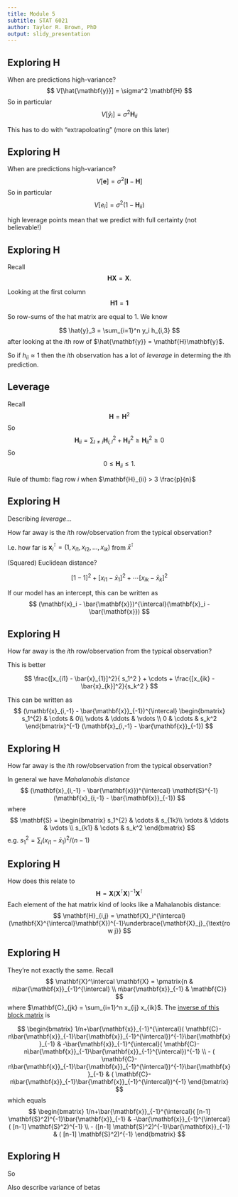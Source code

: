 ```yaml
---
title: Module 5
subtitle: STAT 6021
author: Taylor R. Brown, PhD
output: slidy_presentation
---
```



## Exploring $\mathbf{H}$

When are predictions high-variance?
$$
V[\hat{\mathbf{y}}] = \sigma^2 \mathbf{H}
$$
So in particular 
$$
V[\hat{y}_i] = \sigma^2 \mathbf{H}_{ii}
$$

This has to do with "extrapoloating" (more on this later)


## Exploring $\mathbf{H}$

When are predictions high-variance?
$$
V[\mathbf{e}] = \sigma^2 [\mathbf{I} - \mathbf{H}]
$$
So in particular 
$$
V[e_i] = \sigma^2(1- \mathbf{H}_{ii})
$$

high leverage points mean that we predict with full certainty (not believable!)


## Exploring $\mathbf{H}$

Recall 
$$
\mathbf{H} \mathbf{X} = \mathbf{X}.
$$

Looking at the first column 
$$
\mathbf{H} \mathbf{1} = \mathbf{1}
$$

So row-sums of the hat matrix are equal to $1$. We know

$$
\hat{y}_3 = \sum_{i=1}^n y_i h_{i,3}
$$
after looking at the $i$th row of $\hat{\mathbf{y}} = \mathbf{H}\mathbf{y}$. 

So if $h_{ii} \approx 1$ then the $i$th observation has a lot of *leverage* in determing the $i$th prediction.

## Leverage

Recall 
$$
\mathbf{H} =  \mathbf{H}^2 
$$
So
$$
\mathbf{H}_{ii} =  \sum_{l \neq i} \mathbf{H}_{i,l}^2 + \mathbf{H}_{ii}^2  \ge \mathbf{H}_{ii}^2 \ge 0
$$
So 
$$
0 \le \mathbf{H}_{ii} \le 1.
$$

Rule of thumb: flag row $i$ when $\mathbf{H}_{ii} > 3 \frac{p}{n}$

<!-- ## Exploring $\mathbf{H}$ -->


## Exploring $\mathbf{H}$

Describing *leverage*...

How far away is the $i$th row/observation from the typical observation?

I.e. how far is $\mathbf{x}_i^{\intercal} = (1, x_{i1}, x_{i2}, \ldots, x_{ik})$ from $\bar{x}^{\intercal}$

(Squared) Euclidean distance?

$$
[1-1]^2 + [x_{i1} - \bar{x}_{1}]^2 + \cdots [x_{ik} - \bar{x}_{k}]^2
$$

If our model has an intercept, this can be written as
$$
(\mathbf{x}_i - \bar{\mathbf{x}})^{\intercal}(\mathbf{x}_i - \bar{\mathbf{x}})
$$



## Exploring $\mathbf{H}$

How far away is the $i$th row/observation from the typical observation?

This is better

$$
\frac{[x_{i1} - \bar{x}_{1}]^2}{ s_1^2 } + \cdots + \frac{[x_{ik} - \bar{x}_{k}]^2}{s_k^2 }
$$

This can be written as
$$
(\mathbf{x}_{i,-1} - \bar{\mathbf{x}}_{-1})^{\intercal}
\begin{bmatrix}
s_1^{2} & \cdots & 0\\
\vdots & \ddots & \vdots  \\
0 & \cdots  & s_k^2
\end{bmatrix}^{-1}
(\mathbf{x}_{i,-1} - \bar{\mathbf{x}}_{-1})
$$

## Exploring $\mathbf{H}$

How far away is the $i$th row/observation from the typical observation?


In general we have *Mahalanobis distance*
$$
(\mathbf{x}_{i,-1} - \bar{\mathbf{x}})^{\intercal}
\mathbf{S}^{-1}
(\mathbf{x}_{i,-1} - \bar{\mathbf{x}}_{-1})
$$
where 
$$
\mathbf{S} = 
\begin{bmatrix}
s_1^{2} & \cdots & s_{1k}\\
\vdots & \ddots & \vdots  \\
s_{k1} & \cdots  & s_k^2
\end{bmatrix}
$$
e.g. $s_1^2 = \sum_{i}(x_{i1} - \bar{x}_1)^2/(n-1)$


## Exploring $\mathbf{H}$

How does this relate to 
$$
\mathbf{H} = \mathbf{X}(\mathbf{X}^{\intercal}\mathbf{X})^{-1}\mathbf{X}^{\intercal}
$$
Each element of the hat matrix kind of looks like a Mahalanobis distance:
$$
\mathbf{H}_{i,j} = \mathbf{X}_i^{\intercal}(\mathbf{X}^{\intercal}\mathbf{X})^{-1}\underbrace{\mathbf{X}_j}_{\text{row j}}
$$


## Exploring $\mathbf{H}$

They're not exactly the same. Recall 
$$
\mathbf{X}^\intercal \mathbf{X} = 
\pmatrix{n & n\bar{\mathbf{x}}_{-1}^{\intercal} \\ n\bar{\mathbf{x}}_{-1} & \mathbf{C}}
$$
where $\mathbf{C}_{jk} = \sum_{i=1}^n x_{ij} x_{ik}$. The [inverse of this block matrix](https://en.wikipedia.org/wiki/Block_matrix#Block_matrix_inversion) is

$$
\begin{bmatrix} 1/n+\bar{\mathbf{x}}_{-1}^{\intercal}( \mathbf{C}- n\bar{\mathbf{x}}_{-1}\bar{\mathbf{x}}_{-1}^{\intercal})^{-1}\bar{\mathbf{x}}_{-1}  & -\bar{\mathbf{x}}_{-1}^{\intercal}( \mathbf{C}- n\bar{\mathbf{x}}_{-1}\bar{\mathbf{x}}_{-1}^{\intercal})^{-1} \\ - ( \mathbf{C}- n\bar{\mathbf{x}}_{-1}\bar{\mathbf{x}}_{-1}^{\intercal})^{-1}\bar{\mathbf{x}}_{-1} & ( \mathbf{C}- n\bar{\mathbf{x}}_{-1}\bar{\mathbf{x}}_{-1}^{\intercal})^{-1} \end{bmatrix}
$$
which equals 
$$
\begin{bmatrix} 1/n+\bar{\mathbf{x}}_{-1}^{\intercal}( [n-1] \mathbf{S}^2)^{-1}\bar{\mathbf{x}}_{-1}  & -\bar{\mathbf{x}}_{-1}^{\intercal}( [n-1] \mathbf{S}^2)^{-1} \\ - ([n-1] \mathbf{S}^2)^{-1}\bar{\mathbf{x}}_{-1} & ( [n-1] \mathbf{S}^2)^{-1} \end{bmatrix}
$$



## Exploring $\mathbf{H}$

So

\begin{align*}
\mathbf{H}_{i,i} &= \mathbf{X}_i^{\intercal}(\mathbf{X}^{\intercal}\mathbf{X})^{-1}\mathbf{X}_i \\
&= 
\begin{bmatrix}
1 & \mathbf{x}_{i,-1}^\intercal
\end{bmatrix}
\begin{bmatrix} 1/n+\bar{\mathbf{x}}_{-1}^{\intercal}( [n-1] \mathbf{S}^2)^{-1}\bar{\mathbf{x}}_{-1}  & -\bar{\mathbf{x}}_{-1}^{\intercal}( [n-1] \mathbf{S}^2)^{-1} \\ - ([n-1] \mathbf{S}^2)^{-1}\bar{\mathbf{x}}_{-1} & ( [n-1] \mathbf{S}^2)^{-1} \end{bmatrix}
\begin{bmatrix}
1 \\
\mathbf{x}_{i,-1}
\end{bmatrix}\\
&= \begin{bmatrix}
\frac{1}{n} - (\mathbf{x}_{i,-1} - \bar{\mathbf{x}}_{-1})^{\intercal}( [n-1] \mathbf{S}^2)^{-1}\bar{\mathbf{x}}_{-1}  & 
(\mathbf{x}_{i,-1} - \bar{\mathbf{x}}_{-1})^{\intercal}( [n-1] \mathbf{S}^2)^{-1}
\end{bmatrix}
\begin{bmatrix}
1 \\
\mathbf{x}_{i,-1}
\end{bmatrix}\\
&= \frac{1}{n}   + \underbrace{(\mathbf{x}_{i,-1} - \bar{\mathbf{x}}_{-1})^{\intercal}( \mathbf{S}^2)^{-1}(\mathbf{x}_{i,-1} - \bar{\mathbf{x}}_{-1})}_{\text{Mahalanobis dist.} }/(n-1)
\end{align*}


Also describe variance of betas